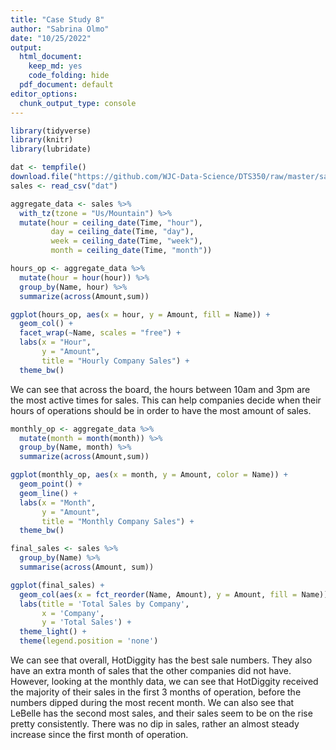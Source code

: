 ```yaml
---
title: "Case Study 8"
author: "Sabrina Olmo"
date: "10/25/2022"
output:
  html_document:
    keep_md: yes
    code_folding: hide
  pdf_document: default
editor_options:
  chunk_output_type: console
---
```


```r
library(tidyverse)
library(knitr)
library(lubridate)
```

```r
dat <- tempfile()
download.file("https://github.com/WJC-Data-Science/DTS350/raw/master/sales.csv", "dat")
sales <- read_csv("dat")
```

```r
aggregate_data <- sales %>%
  with_tz(tzone = "Us/Mountain") %>%
  mutate(hour = ceiling_date(Time, "hour"),
         day = ceiling_date(Time, "day"),
         week = ceiling_date(Time, "week"),
         month = ceiling_date(Time, "month"))
```

```r
hours_op <- aggregate_data %>%
  mutate(hour = hour(hour)) %>%
  group_by(Name, hour) %>%
  summarize(across(Amount,sum))

ggplot(hours_op, aes(x = hour, y = Amount, fill = Name)) +
  geom_col() +
  facet_wrap(~Name, scales = "free") +
  labs(x = "Hour",
       y = "Amount",
       title = "Hourly Company Sales") +
  theme_bw()
```
We can see that across the board, the hours between 10am and 3pm are the most active times for sales. This can help companies decide when their hours of operations should be in order to have the most amount of sales. 

```r
monthly_op <- aggregate_data %>%
  mutate(month = month(month)) %>%
  group_by(Name, month) %>%
  summarize(across(Amount,sum))

ggplot(monthly_op, aes(x = month, y = Amount, color = Name)) +
  geom_point() +
  geom_line() +
  labs(x = "Month",
       y = "Amount",
       title = "Monthly Company Sales") +
  theme_bw()
```

```r
final_sales <- sales %>%
  group_by(Name) %>%
  summarise(across(Amount, sum))

ggplot(final_sales) +
  geom_col(aes(x = fct_reorder(Name, Amount), y = Amount, fill = Name)) +
  labs(title = 'Total Sales by Company',
       x = 'Company', 
       y = 'Total Sales') +
  theme_light() +
  theme(legend.position = 'none')
```
We can see that overall, HotDiggity has the best sale numbers. They also have an extra month of sales that the other companies did not have. However, looking at the monthly data, we can see that HotDiggity received the majority of their sales in the first 3 months of operation, before the numbers dipped during the most recent month. We can also see that LeBelle has the second most sales, and their sales seem to be on the rise pretty consistently. There was no dip in sales, rather an almost steady increase since the first month of operation. 
